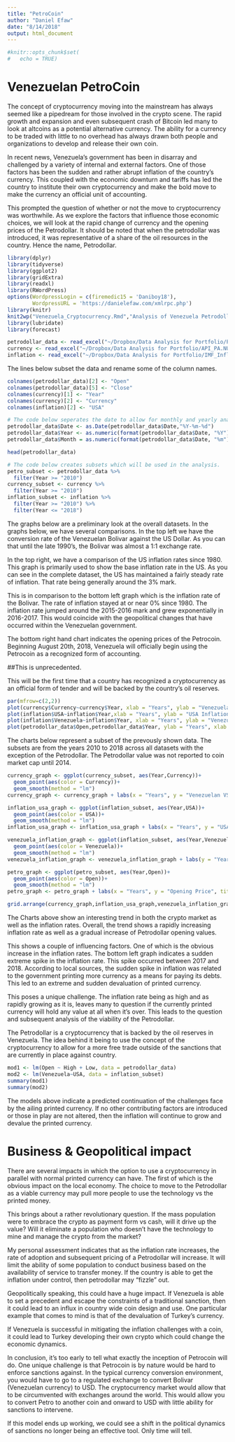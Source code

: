 ```yaml
---
title: "PetroCoin"
author: "Daniel Efaw"
date: "8/14/2018"
output: html_document
---
```


```r
#knitr::opts_chunk$set(
#	echo = TRUE)

```
# Venezuelan PetroCoin 

The concept of cryptocurrency moving into the mainstream has always seemed like a pipedream for those involved in the crypto scene. The rapid growth and expansion and even subsequent crash of Bitcoin led many to look at altcoins as a potential alternative currency. The ability for a currency to be traded with little to no overhead has always drawn both people and organizations to develop and release their own coin. 

In recent news, Venezuela’s government has been in disarray and challenged by a variety of internal and external factors. One of those factors has been the sudden and rather abrupt inflation of the country’s currency. This coupled with the economic downturn and tariffs has led the country to institute their own cryptocurrency and make the bold move to make the currency an official unit of accounting.  

This prompted the question of whether or not the move to cryptocurrency was worthwhile. As we explore the factors that influence those economic choices, we will look at the rapid change of currency and the opening prices of the Petrodollar. It should be noted that when the petrodollar was introduced, it was representative of a share of the oil resources in the country. Hence the name, Petrodollar.

```r
library(dplyr)
library(tidyverse)
library(ggplot2)
library(gridExtra)
library(readxl)
library(RWordPress)
options(WordpressLogin = c(firemedic15 = 'Daniboy18'),
        WordpressURL = 'https://danielefaw.com/xmlrpc.php')
library(knitr)
knit2wp("Venezuela_Cryptocurrency.Rmd","Analysis of Venezuela Petrodollar in Geopolitics", publish = FALSE)
library(lubridate)
library(forecast)
```



```r
petrodollar_data <- read_excel("~/Dropbox/Data Analysis for Portfolio/Petrodollar Data.xls")
currency <- read_excel("~/Dropbox/Data Analysis for Portfolio/API_PA.NUS.FCRF_DS2_en_excel_v2_10034086.xls")
inflation <- read_excel("~/Dropbox/Data Analysis for Portfolio/IMF_Inflation.xls")
```
The lines below subset the data and rename some of the column names. 
```r
colnames(petrodollar_data)[2] <- "Open"
colnames(petrodollar_data)[5] <- "Close"
colnames(currency)[1] <- "Year"
colnames(currency)[2] <- "Currency"
colnames(inflation)[2] <- "USA"

# The code below seperates the date to allow for monthly and yearly analysis of the changes.
petrodollar_data$Date <- as.Date(petrodollar_data$Date,"%Y-%m-%d")
petrodollar_data$Year <- as.numeric(format(petrodollar_data$Date, "%Y"))
petrodollar_data$Month = as.numeric(format(petrodollar_data$Date, "%m"))

head(petrodollar_data)

# The code below creates subsets which will be used in the analysis.
petro_subset <- petrodollar_data %>%
  filter(Year >= "2010") 
currency_subset <- currency %>%
  filter(Year >= "2010")
inflation_subset <- inflation %>%
  filter(Year >= "2010") %>%
  filter(Year <= "2018")
```
The graphs below are a preliminary look at the overall datasets. In the graphs below, we have several comparisons. In the top left we have the conversion rate of the Venezuelan Bolivar against the US Dollar. As you can that until the late 1990's, the Bolivar was almost a 1:1 exchange rate. 

In the top right, we have a comparison of the US inflation rates since 1980. This graph is primarily used to show the base inflation rate in the US. As you can see in the complete dataset, the US has maintained a fairly steady rate of inflation. That rate being generally around the 3% mark. 

This is in comparison to the bottom left graph which is the inflation rate of the Bolivar. The rate of inflation stayed at or near 0% since 1980. The inflation rate jumped around the 2015-2016 mark and grew exponentially in 2016-2017. This would coincide with the geopolitical changes that have occurred within the Venezuelan government. 

The bottom right hand chart indicates the opening prices of the Petrocoin. Beginning August 20th, 2018, Venezuela will officially begin using the Petrocoin as a recognized form of accounting. 

##This is unprecedented. 

This will be the first time that a country has recognized a cryptocurrency as an official form of tender and will be backed by the country's oil reserves.
 
```r
par(mfrow=c(2,2))
plot(currency$Currency~currency$Year, xlab = "Years", ylab = "Venezuelan Currency VS US Dollar", main = "Venezuelan Bolivar vs USD")
plot(inflation$USA~inflation$Year,xlab = "Years", ylab = "USA Inflation Rates", main = "US Inflation")
plot(inflation$Venezuela~inflation$Year, xlab = "Years", ylab = "Venezuela Inflation Rates", main = "Venezuelan Bolivar Inflation Rate")
plot(petrodollar_data$Open,petrodollar_data$Year, ylab = "Years", xlab = "PetroCurrency Opening Price", main = "Petrocoin Opening Price")
```

The charts below represent a subset of the prevously shown data. The subsets are from the years 2010 to 2018 across all datasets with the exception of the Petrodollar. The Petrodollar value was not reported to coin market cap until 2014.  
```r
currency_graph <- ggplot(currency_subset, aes(Year,Currency))+
  geom_point(aes(color = Currency))+
  geom_smooth(method = "lm")
currency_graph <- currency_graph + labs(x = "Years", y = "Venezuelan VS US", title = "Venezuelan Currency VS US Dollar")

inflation_usa_graph <- ggplot(inflation_subset, aes(Year,USA))+
  geom_point(aes(color = USA))+
  geom_smooth(method = "lm")
inflation_usa_graph <- inflation_usa_graph + labs(x = "Years", y = "USA Inflation Rates", title = "US Inflation Rates over the years")

venezuela_inflation_graph <- ggplot(inflation_subset, aes(Year,Venezuela))+
  geom_point(aes(color = Venezuela))+
  geom_smooth(method = "lm")
venezuela_inflation_graph <- venezuela_inflation_graph + labs(y = "Years", x = "Venezuela Inflation Rates", title = "Venezuelan Inflation Rates since 2010")

petro_graph <- ggplot(petro_subset, aes(Year,Open))+
  geom_point(aes(color = Open))+
  geom_smooth(method = "lm")
petro_graph <- petro_graph + labs(x = "Years", y = "Opening Price", title = "Petrodollar Cryptocurrency Opening Price")

grid.arrange(currency_graph,inflation_usa_graph,venezuela_inflation_graph,petro_graph)

```

The Charts above show an interesting trend in both the crypto market as well as the inflation rates. Overall, the trend shows a rapidly increasing inflation rate as well as a gradual increase of Petrodollar opening values. 

This shows a couple of influencing factors. One of which is the obvious increase in the inflation rates. The bottom left graph indicates a sudden extreme spike in the inflation rate. This spike occurred between 2017 and 2018. According to local sources, the sudden spike in inflation was related to the government printing more currency as a means for paying its debts. This led to an extreme and sudden devaluation of printed currency. 

This poses a unique challenge. The inflation rate being as high and as rapidly growing as it is, leaves many to question if the currently printed currency will hold any value at all when it's over. This leads to the question and subsequent analysis of the viability of the Petrodollar. 

The Petrodollar is a cryptocurrency that is backed by the oil reserves in Venezuela. The idea behind it being to use the concept of the cryptocurrency to allow for a more free trade outside of the sanctions that are currently in place against country. 





```r
mod1 <- lm(Open ~ High + Low, data = petrodollar_data)
mod2 <- lm(Venezuela~USA, data = inflation_subset)
summary(mod1)
summary(mod2)
```

The models above indicate a predicted continuation of the challenges face by the ailing printed currency. If no other contributing factors are introduced or those in play are not altered, then the inflation will continue to grow and devalue the printed currency.


# Business & Geopolitical impact

There are several impacts in which the option to use a cryptocurrency in parallel with normal printed currency can have. The first of which is the obvious impact on the local economy. The choice to move to the Petrodollar as a viable currency may pull more people to use the technology vs the printed money. 

  This brings about a rather revolutionary question. If the mass population were to embrace the crypto as payment form vs cash, will it drive up the value? Will it eliminate a population who doesn't have the technology to mine and manage the crypto from the market? 

My personal assessment indicates that as the inflation rate increases, the rate of adoption and subsequent pricing of a Petrodollar will increase. It will limit the ability of some population to conduct business based on the availability of service to transfer money. If the country is able to get the inflation under control, then petrodollar may "fizzle" out. 

Geopolitically speaking, this could have a huge impact. If Venezuela is able to set a precedent and escape the constraints of a traditional sanction, then it could lead to an influx in country wide coin design and use. One particular example that comes to mind is that of the devaluation of Turkey's currency. 

If Venezuela is successful in mitigating the inflation challenges with a coin, it could lead to Turkey developing their own crypto which could change the economic dynamics. 

In conclusion, it’s too early to tell what exactly the inception of Petrocoin will do. One unique challenge is that Petrocoin is by nature would be hard to enforce sanctions against. In the typical currency conversion environment, you would have to go to a regulated exchange to convert Bolivar (Venezuelan currency) to USD. The cryptocurrency market would allow that to be circumvented with exchanges around the world. This would allow you to convert Petro to another coin and onward to USD with little ability for sanctions to intervene. 

If this model ends up working, we could see a shift in the political dynamics of sanctions no longer being an effective tool. Only time will tell.

